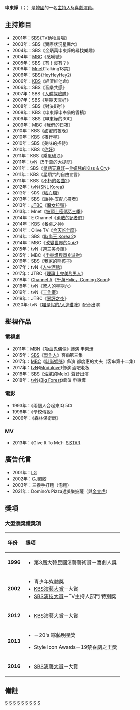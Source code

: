 {{藝人
|姓名 = 申東燁
|類型 = 節目主持
|圖片 =180503 신동엽.png
|圖片尺寸 =
|圖片簡介 =
|本名 = 申東燁
|外文名 = 신동엽 
|外文 = ko
|羅馬拼音 = Shin Dong Yub
|英文名 =
|暱稱 =
|其他藝名 =
|國籍 = {{KOR}}
|民族 =
|籍貫 =
|出生日期 = {{Birth date and age|1971|2|17}}
|出生地點 = {{KOR}}[[忠清北道|忠清北道]][[堤川市|堤川市]]
|逝世日期 =
|逝世地點 =
|職業 =
|語言 = [[韓語|韓語]]
|三圍 =
|教育程度 = [[首爾藝術大學|首爾藝術大學]]演劇科 畢業
|宗教信仰 =
|配偶 = {{marriage|宣惠允（[[文化廣播_(韓國)|MBC]]導播）|May 27, 2006}}
|兒女 =
|音樂類型 =
|演奏樂器 =
|出道地點 ={{KOR}}[[首爾特別市|首爾特別市]]
|出道作品 = 
|出道日期 = 1991年
|代表作品 =
|活躍年代 = 1991年至今
|唱片公司 =
|經紀公司 = [[SM娛樂|SM C&C]]
|網站 =
|相關團體 =
|獎項 =
|IMDb =
|現任成員 =
|過往成員 =
|音樂專輯 =
|電影 =
|主持節目 =
|電視劇 =
|廣播劇 =
|舞台劇 =
|書籍 =
}}
'''申東燁'''（{{lang-ko|'''신동엽'''}}；{{bd|1971年|2月17日}}）是[[韓國|韓國]]的一名[[主持人|主持人]]及[[喜劇演員|喜劇演員]]。

== 主持節目 ==
*2001年：[[SBS_(韓國)|SBS]]《TV動物農場》
*2003年：SBS《實際狀況星期六》
*2004年：SBS《金炳萬申東燁的尋找樂趣》
*2004年：[[文化廣播_(韓國)|MBC]]《感嘆號》
*2005年：SBS《有！沒有？》
*2006年：[[Mnet|Mnet]]《Talking18禁》
*2006年：SBS《HeyHeyHey2》
*2006年：[[韓國放送公社|KBS]]《經濟維他命》
*2006年：SBS《音樂共感》
*2007年：SBS《[[人體探險隊|人體探險隊]]》
*2007年：SBS《[[星期天真好|星期天真好]]》
*2008年：SBS《對決8對1》
*2008年：KBS《申東燁申奉仙的香檳》
*2009年：SBS《申東燁的300》
*2009年：MBC《我們的日夜》
*2010年：KBS《甜蜜的夜晚》
*2010年：KBS《夜行星》
*2010年：SBS《美味的招待》
*2010年：KBS《[[你好|你好]]》
*2011年：KBS《乘風破浪》
*2011年：[[tvN|tvN]]《5千萬的大提問》
*2011年：SBS《[[星期天真好|星期天真好]]－[[金妍兒的Kiss_&_Cry|金妍兒的Kiss & Cry]]》
*2011年：KBS《星期六的自由宣言》
*2011年：KBS《[[不朽的名曲2|不朽的名曲2]]》
*2012年：[[tvN|tvN]]《[[SNL_Korea|SNL Korea]]》
*2012年：SBS《[[強心臟|強心臟]]》
*2013年：SBS《[[話神-支配心靈者|話神-支配心靈者]]》
*2013年：[[JTBC|JTBC]]《[[魔女狩獵|魔女狩獵]]》
*2013年：Mnet《[[披頭士密碼笫三季|披頭士密碼笫三季]]》
*2014年：E Channel《[[勇敢的記者們|勇敢的記者們]]》
*2014年：KBS《[[餐桌之神|餐桌之神]]》
*2014年：Olive TV《[[今天吃什麼|今天吃什麼]]》
*2014年：SBS《[[時尚王_Korea_2|時尚王 Korea 2]]》
*2014年：MBC《[[改變世界的Quiz|改變世界的Quiz]]》
*2015年：tvN《[[週三美食匯|週三美食匯]]》
*2015年：MBC《[[申東燁與單身派對|申東燁與單身派對]]》
*2016年：SBS《[[我家的熊孩子|我家的熊孩子]]》
*2017年：tvN《[[人生酒館|人生酒館]]》
*2017年：JTBC《[[理論上完美的男人|理論上完美的男人]]》
*2018年：[[Channel_A|Channel A]]《[[千萬Holic，Coming_Soon|千萬Holic，Coming Soon]]》
*2018年：tvN《[[驚人的星期六|驚人的星期六]]》
*2019年：tvN《[[工作室|工作室]]》
*2019年：JTBC《[[惡評之夜|惡評之夜]]》
*2020年: tvN《[[喵是假的/人造猫咪|喵是假的/人造猫咪]]》配音出演

== 影視作品 ==

=== 電視劇 ===
*2011年：[[MBN|MBN]]《[[吸血鬼偶像|吸血鬼偶像]]》飾演 申東燁
*2015年：[[SBS_(韓國)|SBS]]《[[製作人|製作人]]》客串第三集
*2017年：[[文化廣播_(韓國)|MBC]]《[[時尚媽咪|時尚媽咪]]》飾演 都度惠的丈夫（客串第十二集）
*2017年：[[tvN|tvN]]《[[Modulove|Modulove]]》飾演 酒吧老板
*2018年：[[SBS_(韓國)|SBS]]《[[油膩的Melo|油膩的Melo]]》聲音出演
*2018年：[[tvN|tvN]]《[[Big_Forest|Big Forest]]》飾演 申東燁

=== 電影 ===
*1993年：《兩個人合起來IQ 50》
*1996年：《學校傳說》
*2006年：《森林保衛戰》

=== MV ===
*2013年：《Give It To Me》- [[SISTAR|SISTAR]]

== 廣告代言 ==
*2001年：[[LG|LG]]
*2002年：[[CJ希杰集團|CJ]]煎餃
*2003年：三養手打麵（泡麵）
*2021年：Domino’s Pizza達美樂披薩（與[[金宣虎|金宣虎]]）

== 獎項 ==
=== 大型頒獎禮獎項 ===
{|class="wikitable" width="700px"
!align="left"|年份
!align="left"|獎項
|-
!align="center"|'''1996'''
|align="left"|
* 第3屆大韓民國演藝藝術賞－喜劇人獎
|-
!align="center"|'''2002'''
|align="left"|
* 青少年媒體獎
* [[KBS演藝大賞|KBS演藝大賞]]－大賞 
* [[SBS演技大賞|SBS演技大賞]]－TV主持人部門 特別獎
|-
!align="center"|'''2012'''
|align="left"|
* [[KBS演藝大賞|KBS演藝大賞]]－大賞
|-
!align="center"|'''2013'''
|align="left"|
* {{link-ko|Mnet 20's Choice Awards|Mnet 20's Choice}}－20's 綜藝明星獎
* Style Icon Awards－19禁喜劇之王獎
|-
!align="center"|'''2016'''
|align="left"|
* [[SBS演藝大賞|SBS演藝大賞]]－大賞
|}

==備註==
{{SM Entertainment}}
{{SBS演藝大賞大賞得主}}
{{KBS演藝大賞大賞得主}}
{{百想藝術大獎電視部門男子綜藝獎}}
{{韩国福布斯名人榜}}
[[Category:1971年出生|S]]
[[Category:在世人物|S]]
[[Category:韓國喜劇演員|S]]
[[Category:韓國電視主持人|S]]
[[Category:首爾藝術大學校友|S]]
[[Category:忠清北道出身人物|S]]
[[Category:申姓|S]]
[[Category:韓國電視演員|S]]
[[Category:韓國男演員|S]]
